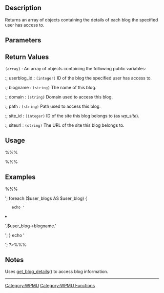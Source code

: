== Description ==
Returns an array of objects containing the details of each blog the specified user has access to.

== Parameters ==
{{Parameter|$id|integer|ID of user queried.}}
{{Parameter|$all|boolean|Show details of all blogs, regardless of their archive, spam or deleted status.|optional|false}}

== Return Values ==
; <tt>(array)</tt> : An array of objects containing the following public variables:

:; userblog_id : <tt>(integer)</tt> ID of the blog the specified user has access to.
:; blogname : <tt>(string)</tt> The name of this blog.
:; domain : <tt>(string)</tt> Domain used to access this blog.
:; path : <tt>(string)</tt> Path used to access this blog.
:; site_id : <tt>(integer)</tt> ID of the site this blog belongs to (as ''wp_site'').
:; siteurl : <tt>(string)</tt> The URL of the site this blog belongs to.

== Usage ==
%%%<?php get_blogs_of_user( 1 ); ?>%%%

== Examples ==
%%%<?php
$user_id = 1;
$user_blogs = get_blogs_of_user( $user_id );
echo 'User '.$user_id.'\'s blogs:<ul>';
foreach ($user_blogs AS $user_blog) {
	echo '<li>'.$user_blog->blogname.'</li>';
}
echo '</ul>';
?>%%%

== Notes ==
Uses [[WPMU Functions/get_blog_details|get_blog_details]]() to access blog information.

----

[[Category:WPMU]]
[[Category:WPMU Functions]]